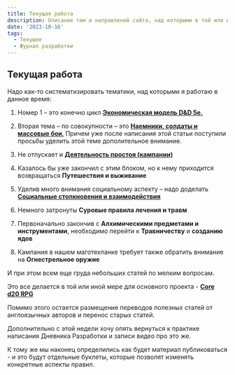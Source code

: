 ```yaml
---
title: Текущая работа
description: Описание тем и направлений сайта, над которыми в той или иной степени по состоянию на 16.10.2023 идет работа
date: '2023-10-16'
tags:
  - Текущее
  - Журнал разработки
---
```


## Текущая работа

Надо как-то систематизировать тематики, над которыми я работаю в данное время:

1. Номер 1 – это конечно цикл [**Экономическая модель D&D 5e.**](/posts/articles/index-economy)

2. Вторая тема – по совокупности – это [**Наемники, солдаты и массовые бои**.](/posts/articles/index-hirelings) Причем уже после написания этой статьи поступили просьбы уделить этой теме дополительное внимание.

3. Не отпускает и [**Деятельность простоя (кампании)**](/posts/articles/index-downtime)

4. Казалось бы уже закончил с этим блоком, но к нему приходится возвращаться **Путешествия и выживание**

5. Уделив много внимания социальному аспекту – надо доделать [**Социальные столкновения и взаимодействия**](/posts/articles/index-social-encounters)

6. Немного затронуты **Суровые правила лечения и травм**

7. Первоначально закончив с **Алхимическими предметами и инструментами**, необходимо перейти к **Травничеству** и **созданию ядов**

8. Кампания в нашем маготехпанке требует также обратить внимание на **Огнестрельное оружие**

И при этом всем еще груда небольших статей по мелким вопросам.

Это все делается в той или иной мере для основного проекта - [**Core d20 RPG**](https://cyborgsandmages.com/cored20rpg)

Помимо этого остается размещение переводов полезных статей от англоязычных авторов и перенос старых статей.

Дополнительно с этой недели хочу опять вернуться к практике написания Дневника Разработки и записи видео про это же.

К тому же мы наконец определились как будет материал публиковаться - и это будут отдельные буклеты, которые позволят изменять конкретные аспекты правил.
